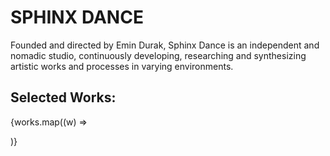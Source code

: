 
# SPHINX DANCE

Founded and directed by Emin Durak, Sphinx Dance is an independent and nomadic studio, continuously developing, researching and synthesizing artistic works and processes in varying environments.

## Selected Works:

{works.map((w) =>

<CoolStack key={w.title} title={w.title} imageSrc={w.imageSrc} link={w.link} />
)}
